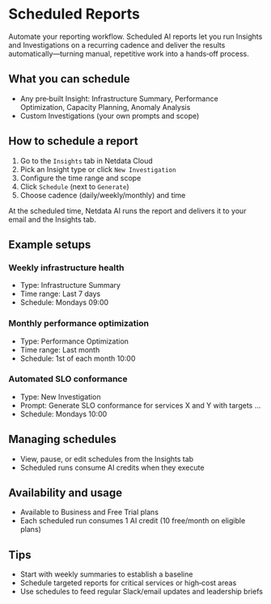 # Scheduled Reports

Automate your reporting workflow. Scheduled AI reports let you run Insights and Investigations on a recurring cadence and deliver the results automatically—turning manual, repetitive work into a hands‑off process.

## What you can schedule

- Any pre‑built Insight: Infrastructure Summary, Performance Optimization, Capacity Planning, Anomaly Analysis
- Custom Investigations (your own prompts and scope)

## How to schedule a report

1. Go to the `Insights` tab in Netdata Cloud
2. Pick an Insight type or click `New Investigation`
3. Configure the time range and scope
4. Click `Schedule` (next to `Generate`)
5. Choose cadence (daily/weekly/monthly) and time

At the scheduled time, Netdata AI runs the report and delivers it to your email and the Insights tab.

## Example setups

### Weekly infrastructure health
- Type: Infrastructure Summary
- Time range: Last 7 days
- Schedule: Mondays 09:00

### Monthly performance optimization
- Type: Performance Optimization
- Time range: Last month
- Schedule: 1st of each month 10:00

### Automated SLO conformance
- Type: New Investigation
- Prompt: Generate SLO conformance for services X and Y with targets …
- Schedule: Mondays 10:00

## Managing schedules

- View, pause, or edit schedules from the Insights tab
- Scheduled runs consume AI credits when they execute

## Availability and usage

- Available to Business and Free Trial plans
- Each scheduled run consumes 1 AI credit (10 free/month on eligible plans)

## Tips

- Start with weekly summaries to establish a baseline
- Schedule targeted reports for critical services or high‑cost areas
- Use schedules to feed regular Slack/email updates and leadership briefs

